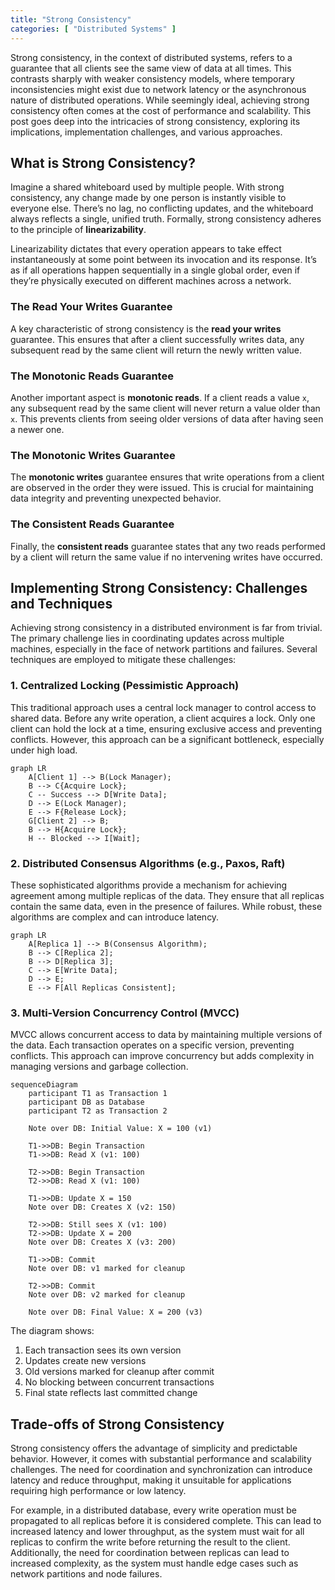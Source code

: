 ```yaml
---
title: "Strong Consistency"
categories: [ "Distributed Systems" ]
---
```


Strong consistency, in the context of distributed systems, refers to a guarantee that all clients see the same view of data at all times. This contrasts sharply with weaker consistency models, where temporary inconsistencies might exist due to network latency or the asynchronous nature of distributed operations. While seemingly ideal, achieving strong consistency often comes at the cost of performance and scalability. This post goes deep into the intricacies of strong consistency, exploring its implications, implementation challenges, and various approaches.

## What is Strong Consistency?

Imagine a shared whiteboard used by multiple people. With strong consistency, any change made by one person is instantly visible to everyone else. There's no lag, no conflicting updates, and the whiteboard always reflects a single, unified truth. Formally, strong consistency adheres to the principle of **linearizability**.

Linearizability dictates that every operation appears to take effect instantaneously at some point between its invocation and its response. It's as if all operations happen sequentially in a single global order, even if they're physically executed on different machines across a network.

### The Read Your Writes Guarantee

A key characteristic of strong consistency is the **read your writes** guarantee. This ensures that after a client successfully writes data, any subsequent read by the same client will return the newly written value.

### The Monotonic Reads Guarantee

Another important aspect is **monotonic reads**. If a client reads a value `x`, any subsequent read by the same client will never return a value older than `x`. This prevents clients from seeing older versions of data after having seen a newer one.

### The Monotonic Writes Guarantee

The **monotonic writes** guarantee ensures that write operations from a client are observed in the order they were issued. This is crucial for maintaining data integrity and preventing unexpected behavior.

### The Consistent Reads Guarantee

Finally, the **consistent reads** guarantee states that any two reads performed by a client will return the same value if no intervening writes have occurred.

## Implementing Strong Consistency: Challenges and Techniques

Achieving strong consistency in a distributed environment is far from trivial. The primary challenge lies in coordinating updates across multiple machines, especially in the face of network partitions and failures. Several techniques are employed to mitigate these challenges:

### 1. Centralized Locking (Pessimistic Approach)

This traditional approach uses a central lock manager to control access to shared data. Before any write operation, a client acquires a lock. Only one client can hold the lock at a time, ensuring exclusive access and preventing conflicts. However, this approach can be a significant bottleneck, especially under high load.

```mermaid
graph LR
    A[Client 1] --> B(Lock Manager);
    B --> C{Acquire Lock};
    C -- Success --> D[Write Data];
    D --> E(Lock Manager);
    E --> F{Release Lock};
    G[Client 2] --> B;
    B --> H{Acquire Lock};
    H -- Blocked --> I[Wait];
```

### 2. Distributed Consensus Algorithms (e.g., Paxos, Raft)

These sophisticated algorithms provide a mechanism for achieving agreement among multiple replicas of the data. They ensure that all replicas contain the same data, even in the presence of failures. While robust, these algorithms are complex and can introduce latency.

```mermaid
graph LR
    A[Replica 1] --> B(Consensus Algorithm);
    B --> C[Replica 2];
    B --> D[Replica 3];
    C --> E[Write Data];
    D --> E;
    E --> F[All Replicas Consistent];
```

### 3. Multi-Version Concurrency Control (MVCC)

MVCC allows concurrent access to data by maintaining multiple versions of the data. Each transaction operates on a specific version, preventing conflicts. This approach can improve concurrency but adds complexity in managing versions and garbage collection.

```mermaid

sequenceDiagram
    participant T1 as Transaction 1
    participant DB as Database
    participant T2 as Transaction 2
    
    Note over DB: Initial Value: X = 100 (v1)
    
    T1->>DB: Begin Transaction
    T1->>DB: Read X (v1: 100)
    
    T2->>DB: Begin Transaction
    T2->>DB: Read X (v1: 100)
    
    T1->>DB: Update X = 150
    Note over DB: Creates X (v2: 150)
    
    T2->>DB: Still sees X (v1: 100)
    T2->>DB: Update X = 200
    Note over DB: Creates X (v3: 200)
    
    T1->>DB: Commit
    Note over DB: v1 marked for cleanup
    
    T2->>DB: Commit
    Note over DB: v2 marked for cleanup
    
    Note over DB: Final Value: X = 200 (v3)

```

The diagram shows:

1. Each transaction sees its own version
2. Updates create new versions
3. Old versions marked for cleanup after commit
4. No blocking between concurrent transactions
5. Final state reflects last committed change

## Trade-offs of Strong Consistency

Strong consistency offers the advantage of simplicity and predictable behavior. However, it comes with substantial performance and scalability challenges. The need for coordination and synchronization can introduce latency and reduce throughput, making it unsuitable for applications requiring high performance or low latency. 

For example, in a distributed database, every write operation must be propagated to all replicas before it is considered complete. This can lead to increased latency and lower throughput, as the system must wait for all replicas to confirm the write before returning the result to the client. Additionally, the need for coordination between replicas can lead to increased complexity, as the system must handle edge cases such as network partitions and node failures.
